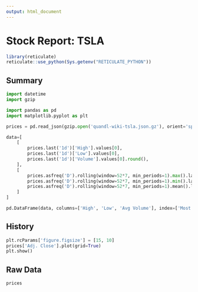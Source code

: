 ```yaml
---
output: html_document
---
```


# Stock Report: TSLA

```r
library(reticulate)
reticulate::use_python(Sys.getenv("RETICULATE_PYTHON"))
```


## Summary

```python
import datetime
import gzip

import pandas as pd
import matplotlib.pyplot as plt

prices = pd.read_json(gzip.open('quandl-wiki-tsla.json.gz'), orient='split')

data=[
    [
        prices.last('1d')['High'].values[0],
        prices.last('1d')['Low'].values[0],
        prices.last('1d')['Volume'].values[0].round(),
    ],
    [
        prices.asfreq('D').rolling(window=52*7, min_periods=1).max().last('1d')['High'].values[0],
        prices.asfreq('D').rolling(window=52*7, min_periods=1).min().last('1d')['Low'].values[0],
        prices.asfreq('D').rolling(window=52*7, min_periods=1).mean().last('1d')['Volume'].values[0].round(),
    ]
]

pd.DataFrame(data, columns=['High', 'Low', 'Avg Volume'], index=['Most Recent Trading Day', '52-Week/Year'])
```

## History

```python
plt.rcParams['figure.figsize'] = [15, 10]
prices['Adj. Close'].plot(grid=True)
plt.show()
```

## Raw Data

```python
prices
```

